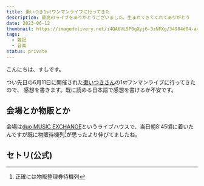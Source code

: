 ```yaml
---
title: 棗いつき1stワンマンライブに行ってきた
description: 最高のライブをありがとうございました、生まれてきてくれてありがとう
date: 2023-06-12
thumbnail: https://imagedelivery.net/i4QA6VLSP0gXyj6-3zNFXg/34984d04-a473-4108-e794-bd2980e7d600/public
tags:
  - 雑記
  - 音楽
status: private
---
```


こんにちは、すしです。

つい先日の6月11日に開催された[棗いつきさん](https://twitter.com/itsukinatsume)の1stワンマンライブに行ってきたので、
感想を書きます。既に読める日本語で感想を書けるか不安です。

## 会場とか物販とか
会場は[duo MUSIC EXCHANGE](http://www.duomusicexchange.com)というライブハウスで、当日朝8:45頃に着いたんですが既に物販待機列[^1]が思ったより伸びてましたね。
[^1]: 正確には物販整理券待機列

## セトリ(公式)

<TweetCard id="1668148299801694208" />
